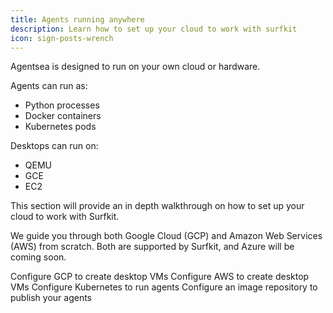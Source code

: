 ```yaml
---
title: Agents running anywhere
description: Learn how to set up your cloud to work with surfkit
icon: sign-posts-wrench
---
```


Agentsea is designed to run on your own cloud or hardware.

Agents can run as:

- Python processes
- Docker containers
- Kubernetes pods

Desktops can run on:

- QEMU
- GCE
- EC2

This section will provide an in depth walkthrough on how to set up your cloud to work with Surfkit.

We guide you through both Google Cloud (GCP) and Amazon Web Services (AWS) from scratch. 
Both are supported by Surfkit, and Azure will be coming soon.

<CardGroup cols={2}>
  <Card
    title="GCP"
    icon="sign-posts-wrench"
    href="./gcp"
  >
    Configure GCP to create desktop VMs
  </Card>
  <Card
    title="AWS"
    icon="sign-posts-wrench"
    href="./aws"
  >
    Configure AWS to create desktop VMs
  </Card>
  <Card
    title="Kubernetes"
    icon="sign-posts-wrench"
    href="./k8s"
  >
    Configure Kubernetes to run agents
  </Card>
  <Card 
    title="Image registry" 
    icon="sign-posts-wrench" 
    href="./docker"
  >
    Configure an image repository to publish your agents
  </Card>
</CardGroup>
